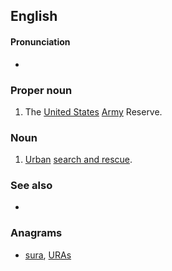 {{also|usar}}
==English==

====Pronunciation====
* {{a|US}} {{enPR|yōō'-sär}} {{IPA|/ˈju.sɑɹ/|lang=en}}

===Proper noun===
{{en-proper noun}}

# The [[United States]] [[Army]] Reserve.

===Noun===
{{en-noun}}

# [[urban|Urban]] [[search and rescue]].

===See also===
* {{pedialite}}

===Anagrams===
* [[sura#English|sura]], [[URAs#English|URAs]]
